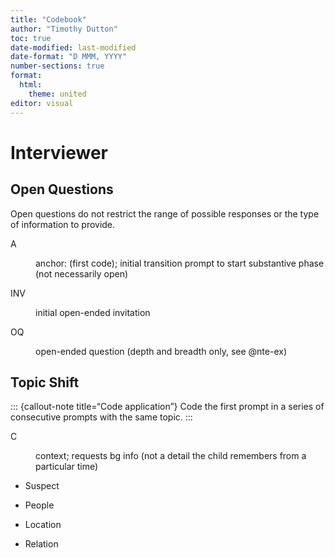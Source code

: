 ```yaml
---
title: "Codebook"
author: "Timothy Dutton"
toc: true
date-modified: last-modified
date-format: "D MMM, YYYY"
number-sections: true
format: 
  html:
    theme: united
editor: visual
---
```


# Interviewer

## Open Questions

::: {#nte-ex .callout-note title="Open vs Closed"}
Open questions do not restrict the range of possible responses or the type of information to provide.
:::

A

:   anchor: (first code); initial transition prompt to start substantive phase (not necessarily open)

INV

:   initial open-ended invitation

OQ

:   open-ended question (depth and breadth only, see @nte-ex)

## Topic Shift

::: {callout-note title="Code application"}
Code the first prompt in a series of consecutive prompts with the same topic.
:::

C

: context; requests bg info (not a detail the child remembers from a particular time)

-   Suspect

-   People

-   Location

-   Relation
